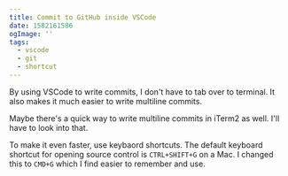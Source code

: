 ```yaml
---
title: Commit to GitHub inside VSCode
date: 1582161586
ogImage: ''
tags:
  - vscode
  - git
  - shortcut
---
```


By using VSCode to write commits, I don't have to tab over to terminal. It also makes it much easier to write multiline commits.

Maybe there's a quick way to write multiline commits in iTerm2 as well. I'll have to look into that.

To make it even faster, use keybaord shortcuts. The default keyboard shortcut for opening source control is `CTRL+SHIFT+G` on a Mac. I changed this to `CMD+G` which I find easier to remember and use.
